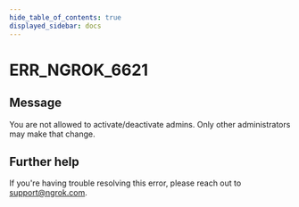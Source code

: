 ```yaml
---
hide_table_of_contents: true
displayed_sidebar: docs
---
```



# ERR_NGROK_6621

## Message

You are not allowed to activate/deactivate admins. Only other administrators may make that change.

<ErrorDetails error="err_ngrok_6621" />

## Further help

If you're having trouble resolving this error, please reach out to [support@ngrok.com](mailto:support@ngrok.com?subject=Help%20with%20ERR_NGROK_6621).
